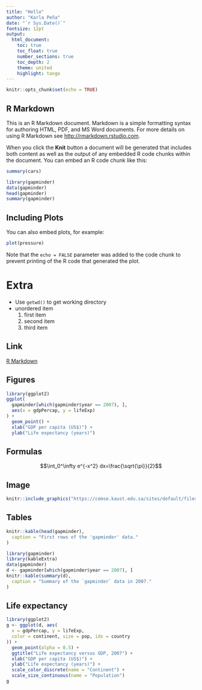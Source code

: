 ```yaml
---
title: "Hello"
author: "Karla Peña"
date: "`r Sys.Date()`"
fontsize: 12pt
output:
  html_document:
    toc: true
    toc_float: true
    number_sections: true
    toc_depth: 2
    theme: united
    highlight: tango
---
```


```r
knitr::opts_chunk$set(echo = TRUE)
```


## R Markdown

This is an R Markdown document. Markdown is a simple formatting syntax for authoring HTML, PDF, and MS Word documents. For more details on using R Markdown see <http://rmarkdown.rstudio.com>.

When you click the **Knit** button a document will be generated that includes both content as well as the output of any embedded R code chunks within the document. You can embed an R code chunk like this:


```r
summary(cars)
```

```r
library(gapminder)
data(gapminder)
head(gapminder)
summary(gapminder)
```

## Including Plots

You can also embed plots, for example:

```r
plot(pressure)
```

Note that the `echo = FALSE` parameter was added to the code chunk to prevent printing of the R code that generated the plot.

# Extra
- Use `getwd()` to get working directory
- unordered item
    1. first item
    2. second item
    3. third item

## Link
[R Markdown](https://rmarkdown.rstudio.com/)

## Figures
```r
library(ggplot2)
ggplot(
  gapminder[which(gapminder$year == 2007), ],
  aes(x = gdpPercap, y = lifeExp)
) +
  geom_point() +
  xlab("GDP per capita (US$)") +
  ylab("Life expectancy (years)")
```  

## Formulas
$$\int_0^\infty e^{-x^2} dx=\frac{\sqrt{\pi}}{2}$$

## Image
```r
knitr::include_graphics("https://cemse.kaust.edu.sa/sites/default/files/styles/max_fullhd_scale/public/2021-09/Angelica-Strube-Masters.JPG?itok=QlJeGnkd")
```

## Tables
```r
knitr::kable(head(gapminder),
  caption = "First rows of the 'gapminder' data."
)
```

```r
library(gapminder)
library(kableExtra)
data(gapminder)
d <- gapminder[which(gapminder$year == 2007), ]
knitr::kable(summary(d),
  caption = "Summary of the `gapminder` data in 2007."
)
```

## Life expectancy

```r
library(ggplot2)
g <- ggplot(d, aes(
  x = gdpPercap, y = lifeExp,
  color = continent, size = pop, ids = country
)) +
  geom_point(alpha = 0.5) +
  ggtitle("Life expectancy versus GDP, 2007") +
  xlab("GDP per capita (US$)") +
  ylab("Life expectancy (years)") +
  scale_color_discrete(name = "Continent") +
  scale_size_continuous(name = "Population")
g
```